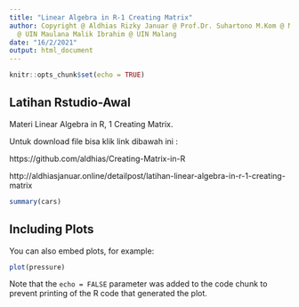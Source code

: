 ---
title: "Linear Algebra in R-1 Creating Matrix"
author: Copyright @ Aldhias Rizky Januar @ Prof.Dr. Suhartono M.Kom @ Magister Informatika
  @ UIN Maulana Malik Ibrahim @ UIN Malang
date: "16/2/2021"
output: html_document
---

```{r setup, include=FALSE}
knitr::opts_chunk$set(echo = TRUE)
```

## Latihan Rstudio-Awal

Materi Linear Algebra in R, 1 Creating Matrix.

Untuk download file bisa klik link dibawah ini :

https://github.com/aldhias/Creating-Matrix-in-R

http://aldhiasjanuar.online/detailpost/latihan-linear-algebra-in-r-1-creating-matrix

```{r cars}
summary(cars)
```

## Including Plots

You can also embed plots, for example:

```{r pressure, echo=FALSE}
plot(pressure)
```

Note that the `echo = FALSE` parameter was added to the code chunk to prevent printing of the R code that generated the plot.
